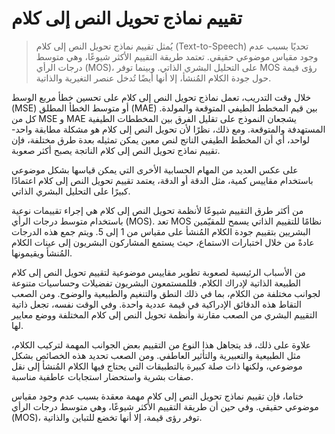 # تقييم نماذج تحويل النص إلى كلام 

> يُمثل تقييم نماذج تحويل النص إلى كلام (Text-to-Speech) تحديًا بسبب عدم وجود مقياس موضوعي حقيقي. تعتمد طريقة التقييم الأكثر شيوعًا، وهي متوسط درجات الرأي (MOS)، على التحليل البشري الذاتي. وبينما توفر MOS رؤى قيمة حول جودة الكلام المُنشأ، إلا أنها أيضًا تُدخل عنصر التغيرية والذاتية.

خلال وقت التدريب، تعمل نماذج تحويل النص إلى كلام على تحسين خطأ مربع الوسط (MSE) أو متوسط الخطأ المطلق (MAE) بين قيم المخطط الطيفي المتوقعة والمولدة. كل من MSE و MAE يشجعان النموذج على تقليل الفرق بين المخططات الطيفية المستهدفة والمتوقعة. ومع ذلك، نظرًا لأن تحويل النص إلى كلام هو مشكلة مطابقة واحد-لواحد، أي أن المخطط الطيفي الناتج لنص معين يمكن تمثيله بعدة طرق مختلفة، فإن تقييم نماذج تحويل النص إلى كلام الناتجة يصبح أكثر صعوبة.

على عكس العديد من المهام الحسابية الأخرى التي يمكن قياسها بشكل موضوعي باستخدام مقاييس كمية، مثل الدقة أو الدقة، يعتمد تقييم تحويل النص إلى كلام اعتمادًا كبيرًا على التحليل البشري الذاتي.

من أكثر طرق التقييم شيوعًا لأنظمة تحويل النص إلى كلام هي إجراء تقييمات نوعية باستخدام متوسط درجات الرأي (MOS). تعد MOS نظامًا للتقييم الذاتي يسمح للمقيّمين البشريين بتقييم جودة الكلام المُنشأ على مقياس من 1 إلى 5. ويتم جمع هذه الدرجات عادةً من خلال اختبارات الاستماع، حيث يستمع المشاركون البشريون إلى عينات الكلام المُنشأ ويقيمونها.

من الأسباب الرئيسية لصعوبة تطوير مقاييس موضوعية لتقييم تحويل النص إلى كلام الطبيعة الذاتية لإدراك الكلام. فللمستمعون البشريون تفضيلات وحساسيات متنوعة لجوانب مختلفة من الكلام، بما في ذلك النطق والتنغيم والطبيعية والوضوح. ومن الصعب التقاط هذه الدقائق الإدراكية في قيمة عددية واحدة. وفي الوقت نفسه، تجعل ذاتية التقييم البشري من الصعب مقارنة وأنظمة تحويل النص إلى كلام المختلفة ووضع معايير لها.

علاوة على ذلك، قد يتجاهل هذا النوع من التقييم بعض الجوانب المهمة لتركيب الكلام، مثل الطبيعية والتعبيرية والتأثير العاطفي. ومن الصعب تحديد هذه الخصائص بشكل موضوعي، ولكنها ذات صلة كبيرة بالتطبيقات التي يحتاج فيها الكلام المُنشأ إلى نقل صفات بشرية واستحضار استجابات عاطفية مناسبة.

ختاما، فإن تقييم نماذج تحويل النص إلى كلام مهمة معقدة بسبب عدم وجود مقياس موضوعي حقيقي. وفي حين أن طريقة التقييم الأكثر شيوعًا، وهي متوسط درجات الرأي (MOS)، توفر رؤى قيمة، إلا أنها تخضع للتباين والذاتية.
